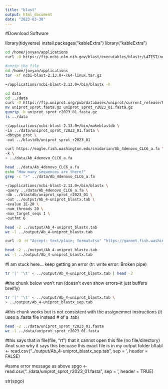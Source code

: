 ```yaml
---
title: "blast"
output: html_document
date: "2023-03-30"
---
```


#Download Software

library(tidyverse)
install.packages("kableExtra")
library("kableExtra")

```bash
cd /home/jovyan/applications
curl -O https://ftp.ncbi.nlm.nih.gov/blast/executables/blast+/LATEST/ncbi-blast-2.13.0+-x64-linux.tar.gz
```
```bash
#unzip the file
cd /home/jovyan/applications
tar -xf ncbi-blast-2.13.0+-x64-linux.tar.gz
```

```bash
~/applications/ncbi-blast-2.13.0+/bin/blastx -h
```
```bash
cd data
cd ../data
curl -O https://ftp.uniprot.org/pub/databases/uniprot/current_release/knowledgebase/complete/uniprot_sprot.fasta.gz
mv uniprot_sprot.fasta.gz uniprot_sprot_r2023_01.fasta.gz
gunzip -k uniprot_sprot_r2023_01.fasta.gz
ls ../data
```
```bash
~/applications/ncbi-blast-2.13.0+/bin/makeblastdb \
-in ../data/uniprot_sprot_r2023_01.fasta \
-dbtype prot \
-out ../blastdb/uniprot_sprot_r2023_01
```
```bash
curl https://eagle.fish.washington.edu/cnidarian/Ab_4denovo_CLC6_a.fa \
-k \
> ../data/Ab_4denovo_CLC6_a.fa
```
```bash
head ../data/Ab_4denovo_CLC6_a.fa
echo "How many sequences are there?"
grep -c ">" ../data/Ab_4denovo_CLC6_a.fa
```
```bash
~/applications/ncbi-blast-2.13.0+/bin/blastx \
-query ../data/Ab_4denovo_CLC6_a.fa \
-db ../blastdb/uniprot_sprot_r2023_01 \
-out ../output/Ab_4-uniprot_blastx.tab \
-evalue 1E-20 \
-num_threads 20 \
-max_target_seqs 1 \
-outfmt 6
```
```bash
head -2 ../output/Ab_4-uniprot_blastx.tab
wc -l ../output/Ab_4-uniprot_blastx.tab
```

```bash
curl -O -H "Accept: text/plain; format=tsv" "https://gannet.fish.washington.edu/seashell/snaps/uniprot_table_r2023_01.tab"
```
```bash
head -2 ../output/Ab_4-uniprot_blastx.tab
wc -l ../output/Ab_4-uniprot_blastx.tab
```
#I am stuck here... keep getting an error (tr: write error: Broken pipe)
```bash
tr '|' '\t' < ../output/Ab_4-uniprot_blastx.tab | head -2
```
#the chunk below won't run (doesn't even show errors--it just buffers breifly)
```bash
tr '|' '\t' < ../output/Ab_4-uniprot_blastx.tab \
> ../output/Ab_4-uniprot_blastx_sep.tab
```

#this chunk works but is not consistent with the assignemnet instructions (it uses a .fasta file instead 
# of a .tab)
```bash
head -2 ../data/uniprot_sprot_r2023_01.fasta
wc -l ../data/uniprot_sprot_r2023_01.fasta
```

#this says that in file(file, "rt") that it cannot open this file (no file/directory)
#not sure why it says this becuase this exact file is in my output folder
bltabl <- read.csv("../output/Ab_4-uniprot_blastx_sep.tab", sep = '\t', header = FALSE)

#same error message as above 
spgo <- read.csv("../data/uniprot_sprot_r2023_01.fasta", sep = '\t', header = TRUE)

str(spgo)

